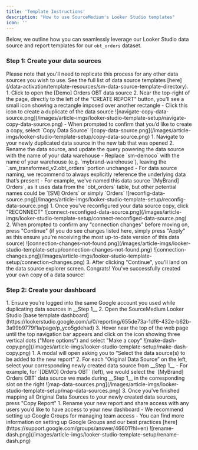 ```yaml
---
title: 'Template Instructions'
description: "How to use SourceMedium's Looker Studio templates"
icon: ''
---
```


Below, we outline how you can seamlessly leverage our Looker Studio data source and report templates for our `obt_orders`
dataset.

### Step 1: Create your data sources
<Info>
Please note that you'll need to replicate this process for any other data sources you wish to use. See the full list of 
data source templates [here](/data-activation/template-resources/sm-data-source-template-directory).
</Info>
<AccordionGroup>
    <Accordion title="Copy data source template">
        1. Click to open the [Demo] Orders OBT data source
        2. Near the top-right of the page, directly to the left of the "CREATE REPORT" button, you’ll see a small icon showing a rectangle 
        imposed over another rectangle
            - Click this icon to create a duplicate of the data source
            ![navigate-copy-data-source.png](/images/article-imgs/looker-studio-template-setup/navigate-copy-data-source.png)
            - When prompted to confirm that you’d like to create a copy, select `Copy Data Source`
            ![copy-data-source.png](/images/article-imgs/looker-studio-template-setup/copy-data-source.png)
    </Accordion>
    <Accordion title="Reconfigure the data source copy">
        1. Navigate to your newly duplicated data source in the new tab that was opened
        2. Rename the data source, and update the query powering the data source with the name of your data warehouse
            - Replace `sm-democo` with the name of your warehouse (e.g. `mybrand-warehouse`), leaving the `.sm_transformed_v2.obt_orders` portion unchanged
            - For data source naming, we recommend to always explicitly reference the underlying data that’s present
                - For example, we've named this data source `[MyBrand] Orders`, as it uses data from the `obt_orders` table, but 
                other potential names could be `[SM] Orders` or simply `Orders`
                ![reconfig-data-source.png](/images/article-imgs/looker-studio-template-setup/reconfig-data-source.png)
    </Accordion>
    <Accordion title="Connect the data source to your Managed Data Warehouse">
        1. Once you've reconfigured your data source copy, click "RECONNECT"
        ![connect-reconfiged-data-source.png](/images/article-imgs/looker-studio-template-setup/connect-reconfiged-data-source.png)
        2. When prompted to confirm any “connection changes” before moving on, press "Continue" (if you do see changes listed here,
        simply press "Apply" as this ensure you're receiving the most up-to-date version of this data source)
        ![connection-changes-not-found.png](/images/article-imgs/looker-studio-template-setup/connection-changes-not-found.png)
        ![connection-changes.png](/images/article-imgs/looker-studio-template-setup/connection-changes.png)
        3. After clicking "Continue", you'll land on the data source explorer screen.
        Congrats! You've successfully created your own copy of a data source!
    </Accordion>
</AccordionGroup>

### Step 2: Create your dashboard
<AccordionGroup>
    <Accordion title="Open SourceMedium's base template dashboard">
        1. Ensure you’re logged into the same Google account you used while duplicating data sources in __Step 1__
        2. Open the SourceMedium Looker Studio [base template dashboard](https://lookerstudio.google.com/u/0/reporting/655de73a-1df6-432e-b62b-3a99b9779f1a/page/p_yco5gdehad)
        3. Hover near the top of the web page until the top navigation bar appears and click on the icon showing three 
        vertical dots ("More options") and select "Make a copy"
        ![make-dash-copy.png](/images/article-imgs/looker-studio-template-setup/make-dash-copy.png)
    </Accordion>
    <Accordion title="Map your copied data sources">
        1. A modal will open asking you to “Select the data source(s) to be added to the new report”
        2. For each “Original Data Source” on the left, select your corresponding newly created data source from __Step 1__
            - For example, for `[DEMO] Orders OBT` (left), we would select the `[MyBrand] Orders OBT` data source we made during __Step 1__ 
            in the corresponding slot on the right
            ![map-data-sources.png](/images/article-imgs/looker-studio-template-setup/map-data-sources.png)
        3. Once you’ve finished mapping all Original Data Sources to your newly created data sources, press "Copy Report"
    </Accordion>
    <Accordion title="Rename your report and share access with your team">
        1. Rename your new report and share access with any users you’d like to have access to your new dashboard
            - We recommend setting up Google Groups for managing team access
            - You can find more information on setting up Google Groups and our best practices [here](https://support.google.com/groups/answer/46601?hl=en)
            ![rename-dash.png](/images/article-imgs/looker-studio-template-setup/rename-dash.png)
    </Accordion>
</AccordionGroup>